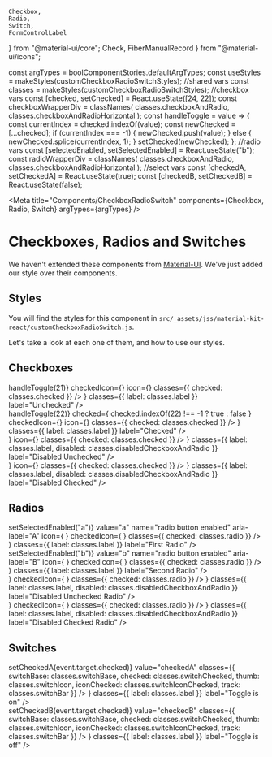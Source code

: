     Checkbox,
    Radio,
    Switch,
    FormControlLabel
} from "@material-ui/core";
    Check,
    FiberManualRecord
} from "@material-ui/icons";


const argTypes = boolComponentStories.defaultArgTypes;
const useStyles = makeStyles(customCheckboxRadioSwitchStyles);
//shared vars
const classes = makeStyles(customCheckboxRadioSwitchStyles);
//checkbox vars
const [checked, setChecked] = React.useState([24, 22]);
const checkboxWrapperDiv = classNames(
    classes.checkboxAndRadio,
    classes.checkboxAndRadioHorizontal
);
const handleToggle = value => {
const currentIndex = checked.indexOf(value);
const newChecked = [...checked];
if (currentIndex === -1) {
  newChecked.push(value);
} else {
  newChecked.splice(currentIndex, 1);
}
setChecked(newChecked);
};
//radio vars
const [selectedEnabled, setSelectedEnabled] = React.useState("b");
const radioWrapperDiv = classNames(
    classes.checkboxAndRadio,
    classes.checkboxAndRadioHorizontal
);
//select vars
const [checkedA, setCheckedA] = React.useState(true);
const [checkedB, setCheckedB] = React.useState(false);

<Meta title="Components/CheckboxRadioSwitch" components={Checkbox, Radio, Switch} argTypes={argTypes} />

# Checkboxes, Radios and Switches

We haven't extended these components from [Material-UI](https://material-ui-next.com/demos/selection-controls/?ref=creativetim). We've just added our style over their components.

## Styles

You will find the styles for this component in
`src/_assets/jss/material-kit-react/customCheckboxRadioSwitch.js`.

Let's take a look at each one of them, and how to use our styles.

## Checkboxes

<Canvas>
  <Story name="Checkboxes">
    <div>
      <div className={checkboxWrapperDiv}>
        <FormControlLabel
          control={
            <Checkbox
              tabIndex={-1}
              onClick={() => handleToggle(21)}
              checkedIcon={<Check className={classes.checkedIcon} />}
              icon={<Check className={classes.uncheckedIcon} />}
              classes={{ checked: classes.checked }}
            />
          }
          classes={{ label: classes.label }}
          label="Unchecked"
        />
      </div>
      <div className={wrapperDiv}>
        <FormControlLabel
          control={
            <Checkbox
              tabIndex={-1}
              onClick={() => handleToggle(22)}
              checked={
                checked.indexOf(22) !== -1 ? true : false
              }
              checkedIcon={<Check className={classes.checkedIcon} />}
              icon={<Check className={classes.uncheckedIcon} />}
              classes={{ checked: classes.checked }}
            />
          }
          classes={{ label: classes.label }}
          label="Checked"
        />
      </div>
      <div className={wrapperDiv}>
        <FormControlLabel
          disabled
          control={
            <Checkbox
              tabIndex={-1}
              checkedIcon={<Check className={classes.checkedIcon} />}
              icon={<Check className={classes.uncheckedIcon} />}
              classes={{ checked: classes.checked }}
            />
          }
          classes={{
            label: classes.label,
            disabled: classes.disabledCheckboxAndRadio
          }}
          label="Disabled Unchecked"
        />
      </div>
      <div className={wrapperDiv}>
        <FormControlLabel
          disabled
          control={
            <Checkbox
              tabIndex={-1}
              checked={
                checked.indexOf(24) !== -1 ? true : false
              }
              checkedIcon={<Check className={classes.checkedIcon} />}
              icon={<Check className={classes.uncheckedIcon} />}
              classes={{ checked: classes.checked }}
            />
          }
          classes={{
            label: classes.label,
            disabled: classes.disabledCheckboxAndRadio
          }}
          label="Disabled Checked"
        />
      </div>
    </div>
  </Story>
</Canvas>

## Radios

<Canvas>
  <Story name="Radios">
    <div>
      <div className={wrapperDiv}>
        <FormControlLabel
          control={
            <Radio
              checked={selectedEnabled === "a"}
              onChange={() => setSelectedEnabled("a")}
              value="a"
              name="radio button enabled"
              aria-label="A"
              icon={
                <FiberManualRecord
                  className={classes.radioUnchecked}
                />
              }
              checkedIcon={
                <FiberManualRecord className={classes.radioChecked} />
              }
              classes={{
                checked: classes.radio
              }}
            />
          }
          classes={{
            label: classes.label
          }}
          label="First Radio"
        />
      </div>
      <div className={wrapperDiv}>
        <FormControlLabel
          control={
            <Radio
              checked={selectedEnabled === "b"}
              onChange={() => setSelectedEnabled("b")}
              value="b"
              name="radio button enabled"
              aria-label="B"
              icon={
                <FiberManualRecord
                  className={classes.radioUnchecked}
                />
              }
              checkedIcon={
                <FiberManualRecord className={classes.radioChecked} />
              }
              classes={{
                checked: classes.radio
              }}
            />
          }
          classes={{
            label: classes.label
          }}
          label="Second Radio"
        />
      </div>
      <div className={wrapperDiv}>
        <FormControlLabel
          disabled
          control={
            <Radio
              checked={false}
              value="a"
              name="radio button disabled"
              aria-label="B"
              icon={
                <FiberManualRecord
                  className={classes.radioUnchecked}
                />
              }
              checkedIcon={
                <FiberManualRecord className={classes.radioChecked} />
              }
              classes={{
                checked: classes.radio
              }}
            />
          }
          classes={{
            label: classes.label,
            disabled: classes.disabledCheckboxAndRadio
          }}
          label="Disabled Unchecked Radio"
        />
      </div>
      <div className={wrapperDiv}>
        <FormControlLabel
          disabled
          control={
            <Radio
              checked={true}
              value="b"
              name="radio button disabled"
              aria-label="B"
              icon={
                <FiberManualRecord
                  className={classes.radioUnchecked}
                />
              }
              checkedIcon={
                <FiberManualRecord className={classes.radioChecked} />
              }
              classes={{
                checked: classes.radio
              }}
            />
          }
          classes={{
            label: classes.label,
            disabled: classes.disabledCheckboxAndRadio
          }}
          label="Disabled Checked Radio"
        />
      </div>
    </div>
  </Story>
</Canvas>

## Switches

<Canvas>
  <Story name="Switches">
    <div>
      <div>
        <FormControlLabel
          control={
            <Switch
              checked={checkedA}
              onChange={event => setCheckedA(event.target.checked)}
              value="checkedA"
              classes={{
                switchBase: classes.switchBase,
                checked: classes.switchChecked,
                thumb: classes.switchIcon,
                iconChecked: classes.switchIconChecked,
                track: classes.switchBar
              }}
            />
          }
          classes={{
            label: classes.label
          }}
          label="Toggle is on"
        />
      </div>
      <div>
        <FormControlLabel
          control={
            <Switch
              checked={checkedB}
              onChange={event => setCheckedB(event.target.checked)}
              value="checkedB"
              classes={{
                switchBase: classes.switchBase,
                checked: classes.switchChecked,
                thumb: classes.switchIcon,
                iconChecked: classes.switchIconChecked,
                track: classes.switchBar
              }}
            />
          }
          classes={{
            label: classes.label
          }}
          label="Toggle is off"
        />
      </div>
    </div>
  </Story>
</Canvas>



